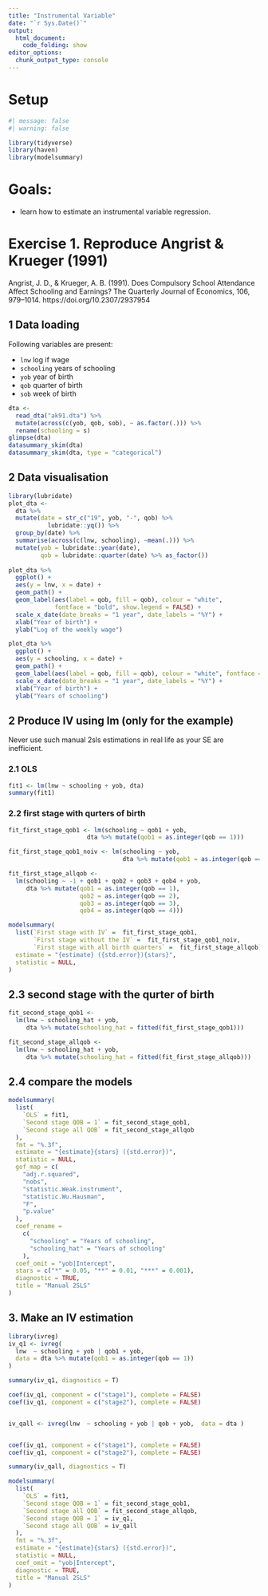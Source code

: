 ```yaml
---
title: "Instrumental Variable"
date: "`r Sys.Date()`"
output: 
  html_document:
    code_folding: show
editor_options: 
  chunk_output_type: console
---
```


# Setup

```r
#| message: false
#| warning: false

library(tidyverse)
library(haven)
library(modelsummary)

```

# Goals:

-   learn how to estimate an instrumental variable regression.

# Exercise 1. Reproduce Angrist & Krueger (1991)

Angrist, J. D., & Krueger, A. B. (1991). Does Compulsory School Attendance Affect Schooling and Earnings? The Quarterly Journal of Economics, 106, 979--1014. https://doi.org/10.2307/2937954

## 1 Data loading

Following variables are present:

-   `lnw` log if wage
-   `schooling`  years of schooling
-   `yob` year of birth
-   `qob` quarter of birth
-   `sob` week of birth

```r
dta <- 
  read_dta("ak91.dta") %>% 
  mutate(across(c(yob, qob, sob), ~ as.factor(.))) %>% 
  rename(schooling = s)
glimpse(dta)
datasummary_skim(dta)
datasummary_skim(dta, type = "categorical")
```

## 2 Data visualisation

```r
library(lubridate)
plot_dta <- 
  dta %>% 
  mutate(date = str_c("19", yob, "-", qob) %>% 
           lubridate::yq()) %>% 
  group_by(date) %>%
  summarise(across(c(lnw, schooling), ~mean(.))) %>% 
  mutate(yob = lubridate::year(date),
         qob = lubridate::quarter(date) %>% as_factor())
  
plot_dta %>% 
  ggplot() + 
  aes(y = lnw, x = date) + 
  geom_path() + 
  geom_label(aes(label = qob, fill = qob), colour = "white", 
             fontface = "bold", show.legend = FALSE) + 
  scale_x_date(date_breaks = "1 year", date_labels = "%Y") + 
  xlab("Year of birth") + 
  ylab("Log of the weekly wage")

plot_dta %>% 
  ggplot() + 
  aes(y = schooling, x = date) + 
  geom_path() + 
  geom_label(aes(label = qob, fill = qob), colour = "white", fontface = "bold") + 
  scale_x_date(date_breaks = "1 year", date_labels = "%Y") + 
  xlab("Year of birth") + 
  ylab("Years of schooling")
```


## 2 Produce IV using lm (only for the example)

Never use such manual 2sls estimations in real life as your SE are inefficient.

### 2.1 OLS

```r
fit1 <- lm(lnw ~ schooling + yob, dta)
summary(fit1)
```


### 2.2 first stage with qurters of birth

```r
fit_first_stage_qob1 <- lm(schooling ~ qob1 + yob, 
                      dta %>% mutate(qob1 = as.integer(qob == 1)))

fit_first_stage_qob1_noiv <- lm(schooling ~ yob, 
                                dta %>% mutate(qob1 = as.integer(qob == 1)))

fit_first_stage_allqob <-
  lm(schooling ~ -1 + qob1 + qob2 + qob3 + qob4 + yob, 
     dta %>% mutate(qob1 = as.integer(qob == 1),
                    qob2 = as.integer(qob == 2),
                    qob3 = as.integer(qob == 3),
                    qob4 = as.integer(qob == 4)))
```


```r
modelsummary(
  list(`First stage with IV` =  fit_first_stage_qob1,
       `First stage without the IV` =  fit_first_stage_qob1_noiv,
       `First stage with all birth quarters` =  fit_first_stage_allqob), 
  estimate = "{estimate} ({std.error}){stars}",
  statistic = NULL,
)
```


## 2.3 second stage with the qurter of birth

```r
fit_second_stage_qob1 <-
  lm(lnw ~ schooling_hat + yob, 
     dta %>% mutate(schooling_hat = fitted(fit_first_stage_qob1)))

fit_second_stage_allqob <-
  lm(lnw ~ schooling_hat + yob, 
     dta %>% mutate(schooling_hat = fitted(fit_first_stage_allqob)))

```

## 2.4 compare the models

```r
modelsummary(
  list(
    `OLS` = fit1,
    `Second stage QOB = 1` = fit_second_stage_qob1,
    `Second stage all QOB` = fit_second_stage_allqob
  ),
  fmt = "%.3f",
  estimate = "{estimate}{stars} ({std.error})",
  statistic = NULL,
  gof_map = c(
    "adj.r.squared",
    "nobs",
    "statistic.Weak.instrument",
    "statistic.Wu.Hausman",
    "F",
    "p.value"
  ),
  coef_rename =
    c(
      "schooling" = "Years of schooling",
      "schooling_hat" = "Years of schooling"
    ),
  coef_omit = "yob|Intercept",
  stars = c("*" = 0.05, "**" = 0.01, "***" = 0.001),
  diagnostic = TRUE,
  title = "Manual 2SLS"
)
```

## 3. Make an IV estimation

```r
library(ivreg)
iv_q1 <- ivreg(
  lnw  ~ schooling + yob | qob1 + yob,
  data = dta %>% mutate(qob1 = as.integer(qob == 1))
)

summary(iv_q1, diagnostics = T)

coef(iv_q1, component = c("stage1"), complete = FALSE)
coef(iv_q1, component = c("stage2"), complete = FALSE)


iv_qall <- ivreg(lnw  ~ schooling + yob | qob + yob,  data = dta )


coef(iv_q1, component = c("stage1"), complete = FALSE)
coef(iv_q1, component = c("stage2"), complete = FALSE)

summary(iv_qall, diagnostics = T)

```


```r

modelsummary(
  list(
    `OLS` = fit1,
    `Second stage QOB = 1` = fit_second_stage_qob1,
    `Second stage all QOB` = fit_second_stage_allqob,
    `Second stage QOB = 1` = iv_q1,
    `Second stage all QOB` = iv_qall
  ),
  fmt = "%.3f",
  estimate = "{estimate}{stars} ({std.error})",
  statistic = NULL,
  coef_omit = "yob|Intercept",
  diagnostic = TRUE,
  title = "Manual 2SLS"
)
```

